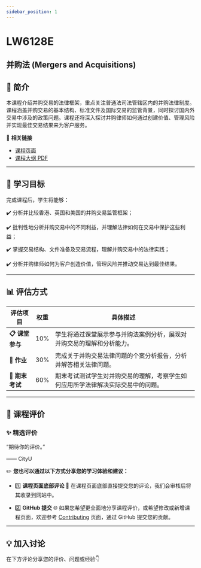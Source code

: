 ```yaml
---
sidebar_position: 1
---
```


# LW6128E
## 并购法 (Mergers and Acquisitions)

## **📘 简介**
本课程介绍并购交易的法律框架，重点关注普通法司法管辖区内的并购法律制度。课程涵盖并购交易的基本结构、标准文件及国际交易的监管背景，同时探讨国内外交易中涉及的政策问题。课程还将深入探讨并购律师如何通过创建价值、管理风险并实现最佳交易结果来为客户服务。

🔗 **相关链接**
- [课程页面](https://www.cityu.edu.hk/catalogue/pg/202425/course/LW6128E.htm)
- [课程大纲 PDF](https://www.cityu.edu.hk/catalogue/pg/202425/course/LW6128E.pdf)

---

## **🎯 学习目标**

完成课程后，学生将能够：

✔️ 分析并比较香港、英国和美国的并购交易监管框架；

✔️ 批判性地分析并购交易中的不同利益，并理解法律如何在交易中保护这些利益；

✔️ 掌握交易结构、文件准备及交易流程，理解并购交易中的法律实践；

✔️ 分析并购律师如何为客户创造价值，管理风险并推动交易达到最佳结果。

---

## **📊 评估方式**

| **评估项目**          | **权重** | **具体描述**                                                                                       |
|----------------------|---------|---------------------------------------------------------------------------------------------------|
| **📋 课堂参与**       | 10%     | 学生将通过课堂展示参与并购法案例分析，展现对并购交易的理解和分析能力。                            |
| **📝 作业**           | 30%     | 完成关于并购交易法律问题的个案分析报告，分析并解答相关法律问题。                                  |
| **📂 期末考试**       | 60%     | 期末考试测试学生对并购交易的理解，考察学生如何应用所学法律解决实际交易中的问题。                 |

---

## **💬 课程评价**

### ✨ **精选评价**
<div className={commentStyles.commentBox}>
    <p className={commentStyles.commentText}>
        “期待你的评价。”
    </p>
    <p className={commentStyles.commentAuthor}>—— CityU</p>
</div>

✏️ **您也可以通过以下方式分享您的学习体验和建议：**

- 1️⃣ **课程页面底部评论**
💬 在课程页面底部直接提交您的评论，我们会审核后将其收录到网站中。

- 2️⃣ **GitHub 提交**
🌐 如果您希望更全面地分享课程评价，或希望修改或新增课程页面，欢迎参考 [Contributing](https://penjc.github.io/CityU/contributing) 页面，通过 GitHub 提交您的贡献。

---

## **💡 加入讨论**

在下方评论分享您的评价、问题或经验👇
<Utterances />